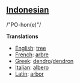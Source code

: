 ==[[Indonesian]]== /"PO-hon(e)"/

'''Translations'''

*[[English]]: [[tree]]
*[[French]]: [[arbre]]
*[[Greek]]: [[dendro]]/[[dendron]]
*[[Italian]]: [[albero]]
*[[Latin]]: [[arbor]]